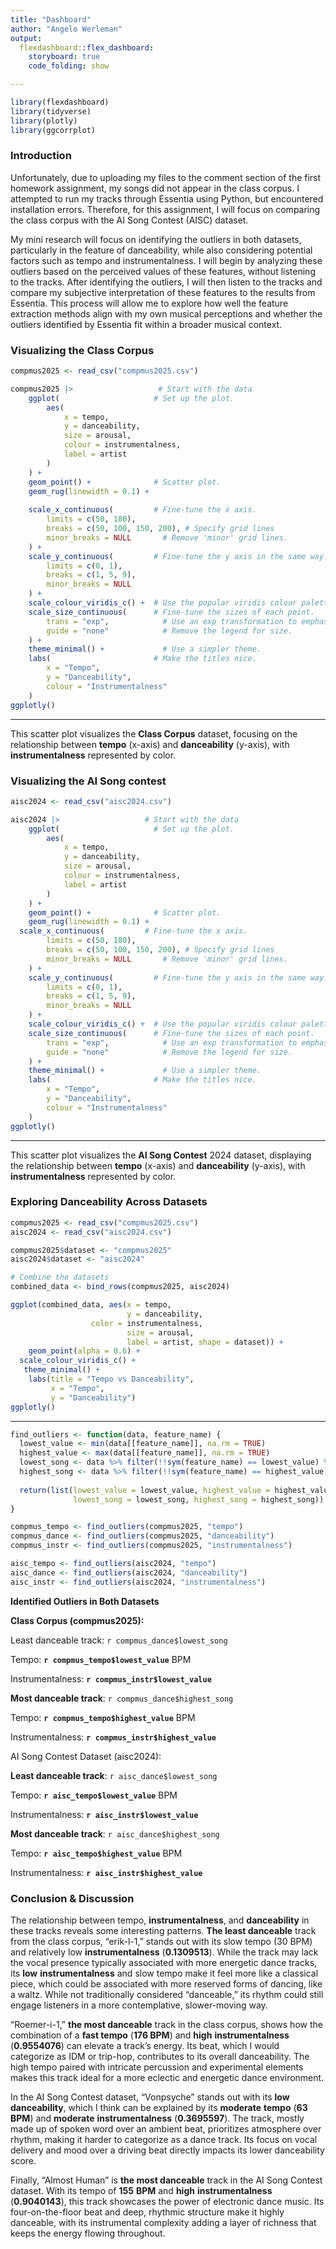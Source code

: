 ---
title: "Dashboard"
author: "Angelo Werleman"
output: 
  flexdashboard::flex_dashboard:
    storyboard: true
    code_folding: show

---

```{r setup, include=FALSE}
library(flexdashboard)
library(tidyverse)
library(plotly)
library(ggcorrplot)
```

### Introduction {.storyboard}

Unfortunately, due to uploading my files to the comment section of the first homework assignment, my songs did not appear in the class corpus. I attempted to run my tracks through Essentia using Python, but encountered installation errors. Therefore, for this assignment, I will focus on comparing the class corpus with the AI Song Contest (AISC) dataset.

My mini research will focus on identifying the outliers in both datasets, particularly in the feature of danceability, while also considering potential factors such as tempo and instrumentalness. I will begin by analyzing these outliers based on the perceived values of these features, without listening to the tracks. After identifying the outliers, I will then listen to the tracks and compare my subjective interpretation of these features to the results from Essentia. This process will allow me to explore how well the feature extraction methods align with my own musical perceptions and whether the outliers identified by Essentia fit within a broader musical context.

### Visualizing the Class Corpus {.tabset .storyboard}

```{r}
compmus2025 <- read_csv("compmus2025.csv")

compmus2025 |>                   # Start with the data
    ggplot(                     # Set up the plot.
        aes(
            x = tempo,
            y = danceability,
            size = arousal,
            colour = instrumentalness,
            label = artist
        )
    ) +
    geom_point() +              # Scatter plot.
    geom_rug(linewidth = 0.1) + 
  
    scale_x_continuous(         # Fine-tune the x axis.
        limits = c(50, 180),
        breaks = c(50, 100, 150, 200), # Specify grid lines
        minor_breaks = NULL       # Remove 'minor' grid lines.
    ) +
    scale_y_continuous(         # Fine-tune the y axis in the same way.
        limits = c(0, 1),
        breaks = c(1, 5, 9),
        minor_breaks = NULL
    ) +
    scale_colour_viridis_c() +  # Use the popular viridis colour palette.
    scale_size_continuous(      # Fine-tune the sizes of each point.
        trans = "exp",            # Use an exp transformation to emphasise loud..
        guide = "none"            # Remove the legend for size.
    ) +
    theme_minimal() +             # Use a simpler theme.
    labs(                       # Make the titles nice.
        x = "Tempo",
        y = "Danceability",
        colour = "Instrumentalness"
    )
ggplotly()
```

------------------------------------------------------------------------

This scatter plot visualizes the **Class Corpus** dataset, focusing on the relationship between **tempo** (x-axis) and **danceability** (y-axis), with **instrumentalness** represented by color.

### Visualizing the AI Song contest

```{r}
aisc2024 <- read_csv("aisc2024.csv")

aisc2024 |>                   # Start with the data
    ggplot(                     # Set up the plot.
        aes(
            x = tempo,
            y = danceability,
            size = arousal,
            colour = instrumentalness,
            label = artist
        )
    ) +
    geom_point() +              # Scatter plot.
    geom_rug(linewidth = 0.1) + 
  scale_x_continuous(         # Fine-tune the x axis.
        limits = c(50, 180),
        breaks = c(50, 100, 150, 200), # Specify grid lines
        minor_breaks = NULL       # Remove 'minor' grid lines.
    ) +
    scale_y_continuous(         # Fine-tune the y axis in the same way.
        limits = c(0, 1),
        breaks = c(1, 5, 9),
        minor_breaks = NULL
    ) +
    scale_colour_viridis_c() +  # Use the popular viridis colour palette.
    scale_size_continuous(      # Fine-tune the sizes of each point.
        trans = "exp",            # Use an exp transformation to emphasise loud..
        guide = "none"            # Remove the legend for size.
    ) +
    theme_minimal() +             # Use a simpler theme.
    labs(                       # Make the titles nice.
        x = "Tempo",
        y = "Danceability",
        colour = "Instrumentalness"
    )
ggplotly()
```

------------------------------------------------------------------------

This scatter plot visualizes the **AI Song Contest** 2024 dataset, displaying the relationship between **tempo** (x-axis) and **danceability** (y-axis), with **instrumentalness** represented by color.

### Exploring Danceability Across Datasets {.storyboard}

```{r}
compmus2025 <- read_csv("compmus2025.csv")
aisc2024 <- read_csv("aisc2024.csv")

compmus2025$dataset <- "compmus2025"
aisc2024$dataset <- "aisc2024"

# Combine the datasets
combined_data <- bind_rows(compmus2025, aisc2024)

ggplot(combined_data, aes(x = tempo, 
                          y = danceability,
                  color = instrumentalness,
                          size = arousal,
                          label = artist, shape = dataset)) +
    geom_point(alpha = 0.6) +
  scale_colour_viridis_c() +
   theme_minimal() +
    labs(title = "Tempo vs Danceability",
         x = "Tempo",
         y = "Danceability")
ggplotly()
```

------------------------------------------------------------------------

```{r, echo=TRUE}
find_outliers <- function(data, feature_name) {
  lowest_value <- min(data[[feature_name]], na.rm = TRUE)
  highest_value <- max(data[[feature_name]], na.rm = TRUE)
  lowest_song <- data %>% filter(!!sym(feature_name) == lowest_value) %>% pull(artist)
  highest_song <- data %>% filter(!!sym(feature_name) == highest_value) %>% pull(artist)
  
  return(list(lowest_value = lowest_value, highest_value = highest_value,
              lowest_song = lowest_song, highest_song = highest_song))
}

compmus_tempo <- find_outliers(compmus2025, "tempo")
compmus_dance <- find_outliers(compmus2025, "danceability")
compmus_instr <- find_outliers(compmus2025, "instrumentalness")

aisc_tempo <- find_outliers(aisc2024, "tempo")
aisc_dance <- find_outliers(aisc2024, "danceability")
aisc_instr <- find_outliers(aisc2024, "instrumentalness")

```

**Identified Outliers in Both Datasets**

**Class Corpus (compmus2025):**

Least danceable track: `r compmus_dance$lowest_song`

Tempo: **`r compmus_tempo$lowest_value`** BPM

Instrumentalness: **`r compmus_instr$lowest_value`**

**Most danceable track**: `r compmus_dance$highest_song`

Tempo: **`r compmus_tempo$highest_value`** BPM

Instrumentalness: **`r compmus_instr$highest_value`**

AI Song Contest Dataset (aisc2024):

**Least danceable track**: `r aisc_dance$lowest_song`

Tempo: **`r aisc_tempo$lowest_value`** BPM

Instrumentalness: **`r aisc_instr$lowest_value`**

**Most danceable track**: `r aisc_dance$highest_song`

Tempo: **`r aisc_tempo$highest_value`** BPM

Instrumentalness: **`r aisc_instr$highest_value`**

### Conclusion & Discussion {.storyboard}

The relationship between tempo, **instrumentalness**, and **danceability** in these tracks reveals some interesting patterns. **The least danceable** track from the class corpus, "erik-l-1," stands out with its slow tempo (30 BPM) and relatively low **instrumentalness** (**0.1309513**). While the track may lack the vocal presence typically associated with more energetic dance tracks, its **low** **instrumentalness** and slow tempo make it feel more like a classical piece, which could be associated with more reserved forms of dancing, like a waltz. While not traditionally considered "danceable," its rhythm could still engage listeners in a more contemplative, slower-moving way.

"Roemer-i-1," **the most danceable** track in the class corpus, shows how the combination of a **fast tempo** (**176 BPM**) and **high** **instrumentalness** (**0.9554076**) can elevate a track’s energy. Its beat, which I would categorize as IDM or trip-hop, contributes to its overall danceability. The high tempo paired with intricate percussion and experimental elements makes this track ideal for a more eclectic and energetic dance environment.

In the AI Song Contest dataset, "Vonpsyche" stands out with its **low danceability**, which I think can be explained by its **moderate** **tempo** (**63** **BPM**) and **moderate** **instrumentalness** (**0.3695597**). The track, mostly made up of spoken word over an ambient beat, prioritizes atmosphere over rhythm, making it harder to categorize as a dance track. Its focus on vocal delivery and mood over a driving beat directly impacts its lower danceability score.

Finally, "Almost Human" is **the most danceable** track in the AI Song Contest dataset. With its tempo of **155** **BPM** and **high** **instrumentalness** (**0.9040143**), this track showcases the power of electronic dance music. Its four-on-the-floor beat and deep, rhythmic structure make it highly danceable, with its instrumental complexity adding a layer of richness that keeps the energy flowing throughout.
